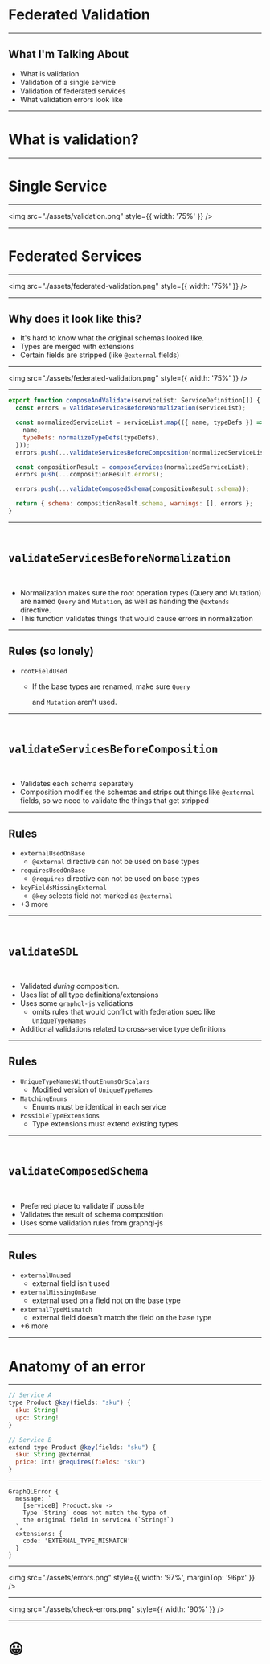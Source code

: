 
<Head>
  <title>Federated Validation</title>
</Head>


# Federated Validation

---

## What I'm Talking About

- What is validation
- Validation of a single service
- Validation of federated services
- What validation errors look like

---


# What is validation?

---


# Single Service

---

<img src="./assets/validation.png" style={{ width: '75%' }} />

---


# Federated Services

---

<img src="./assets/federated-validation.png" style={{ width: '75%' }} />

---

## Why does it look like this?

- It's hard to know what the original schemas looked like.
- Types are merged with extensions
- Certain fields are stripped (like `@external` fields)

---

<img src="./assets/federated-validation.png" style={{ width: '75%' }} />

---

```js
export function composeAndValidate(serviceList: ServiceDefinition[]) {
  const errors = validateServicesBeforeNormalization(serviceList);

  const normalizedServiceList = serviceList.map(({ name, typeDefs }) => ({
    name,
    typeDefs: normalizeTypeDefs(typeDefs),
  }));
  errors.push(...validateServicesBeforeComposition(normalizedServiceList));

  const compositionResult = composeServices(normalizedServiceList);
  errors.push(...compositionResult.errors);

  errors.push(...validateComposedSchema(compositionResult.schema));

  return { schema: compositionResult.schema, warnings: [], errors };
}
```

---

<pre>
  <h2>validateServicesBeforeNormalization</h2>
</pre>

- Normalization makes sure the root operation types (Query and Mutation) are named `Query` and `Mutation`, as well as handing the `@extends` directive.
- This function validates things that would cause errors in normalization

---


## Rules (so lonely)

- `rootFieldUsed`

  - If the base types are renamed, make sure `Query`

    and `Mutation` aren't used.

    <!-- the additional whitespace is needed here -->

---

<pre>
  <h2>validateServicesBeforeComposition</h2>
</pre>

- Validates each schema separately
- Composition modifies the schemas and strips out things like `@external` fields, so we need to validate the things that get stripped

---


## Rules

- `externalUsedOnBase`
  - `@external` directive can not be used on base types
- `requiresUsedOnBase`
  - `@requires` directive can not be used on base types
- `keyFieldsMissingExternal`
  - `@key` selects field not marked as `@external`
- +3 more

---

<pre>
  <h2>validateSDL</h2>
</pre>

- Validated _during_ composition.
- Uses list of all type definitions/extensions
- Uses some `graphql-js` validations
  - omits rules that would conflict with federation spec like `UniqueTypeNames`
- Additional validations related to cross-service type definitions

---


## Rules

- `UniqueTypeNamesWithoutEnumsOrScalars`
  - Modified version of `UniqueTypeNames`
- `MatchingEnums`
  - Enums must be identical in each service
- `PossibleTypeExtensions`
  - Type extensions must extend existing types

---

<pre>
  <h2>validateComposedSchema</h2>
</pre>

- Preferred place to validate if possible
- Validates the result of schema composition
- Uses some validation rules from graphql-js

---


## Rules

- `externalUnused`
  - external field isn't used
- `externalMissingOnBase`
  - external used on a field not on the base type
- `externalTypeMismatch`
  - external field doesn't match the field on the base type
- +6 more

---

# Anatomy of an error

---


```js
// Service A
type Product @key(fields: "sku") {
  sku: String!
  upc: String!
}
```

```js
// Service B
extend type Product @key(fields: "sku") {
  sku: String @external
  price: Int! @requires(fields: "sku")
}
```

---


```
GraphQLError {
  message: `
    [serviceB] Product.sku ->
    Type `String` does not match the type of
    the original field in serviceA (`String!`)
  `,
  extensions: {
    code: 'EXTERNAL_TYPE_MISMATCH'
  }
}
```

---


<img src="./assets/errors.png" style={{ width: '97%', marginTop: '96px' }} />

---


<img src="./assets/check-errors.png" style={{ width: '90%' }} />

---


<h1>😀</h1>
